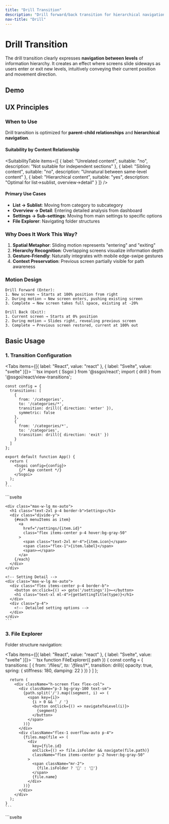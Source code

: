 ```yaml
---
title: "Drill Transition"
description: "Drill forward/back transition for hierarchical navigation"
nav-title: "Drill"
---
```


# Drill Transition

The drill transition clearly expresses **navigation between levels** of information hierarchy. It creates an effect where screens slide sideways as users enter or exit new levels, intuitively conveying their current position and movement direction.

## Demo

<ViewTransitionDemo type="drill" />

## UX Principles

### When to Use

Drill transition is optimized for **parent-child relationships** and **hierarchical navigation**.

#### Suitability by Content Relationship

<SuitabilityTable
  items={[
    {
      label: "Unrelated content",
      suitable: "no",
      description: "Not suitable for independent sections"
    },
    {
      label: "Sibling content",
      suitable: "no",
      description: "Unnatural between same-level content"
    },
    {
      label: "Hierarchical content",
      suitable: "yes",
      description: "Optimal for list→sublist, overview→detail"
    }
  ]}
/>

#### Primary Use Cases

- **List → Sublist**: Moving from category to subcategory
- **Overview → Detail**: Entering detailed analysis from dashboard
- **Settings → Sub-settings**: Moving from main settings to specific options
- **File Explorer**: Navigating folder structures

### Why Does It Work This Way?

1. **Spatial Metaphor**: Sliding motion represents "entering" and "exiting"
2. **Hierarchy Recognition**: Overlapping screens visualize information depth
3. **Gesture-Friendly**: Naturally integrates with mobile edge-swipe gestures
4. **Context Preservation**: Previous screen partially visible for path awareness

### Motion Design

```
Drill Forward (Enter):
1. New screen → Starts at 100% position from right
2. During motion → New screen enters, pushing existing screen
3. Complete → New screen takes full space, existing at -20%

Drill Back (Exit):
1. Current screen → Starts at 0% position
2. During motion → Slides right, revealing previous screen
3. Complete → Previous screen restored, current at 100% out
```

## Basic Usage

### 1. Transition Configuration

<Tabs items={[{ label: "React", value: "react" }, { label: "Svelte", value: "svelte" }]}>
  <TabPanel value="react">
    ```tsx
    import { Ssgoi } from '@ssgoi/react';
    import { drill } from '@ssgoi/react/view-transitions';

    const config = {
      transitions: [
        {
          from: '/categories',
          to: '/categories/*',
          transition: drill({ direction: 'enter' }),
          symmetric: false
        },
        {
          from: '/categories/*',
          to: '/categories',
          transition: drill({ direction: 'exit' })
        }
      ]
    };

    export default function App() {
      return (
        <Ssgoi config={config}>
          {/* App content */}
        </Ssgoi>
      );
    }
    ```
  </TabPanel>
  <TabPanel value="svelte">
    ```svelte
    <script>
      import { Ssgoi } from '@ssgoi/svelte';
      import { drill } from '@ssgoi/svelte/view-transitions';

      const config = {
        transitions: [
          {
            from: '/categories',
            to: '/categories/*',
            transition: drill({ direction: 'enter' }),
            symmetric: false
          },
          {
            from: '/categories/*',
            to: '/categories',
            transition: drill({ direction: 'exit' })
          }
        ]
      };
    </script>

    <Ssgoi {config}>
      <slot />
    </Ssgoi>
    ```
  </TabPanel>
</Tabs>

### 2. Options Configuration

```typescript
interface DrillOptions {
  opacity?: boolean;           // Opacity effect (default: false)
  direction?: 'enter' | 'exit'; // Drill direction (default: 'enter')
  spring?: {
    stiffness?: number;         // Spring stiffness (default: 150)
    damping?: number;           // Damping coefficient (default: 20)
  };
}
```

## Practical Examples

### 1. Category Navigation

Navigating nested category structures:

<Tabs items={[{ label: "React", value: "react" }, { label: "Svelte", value: "svelte" }]}>
  <TabPanel value="react">
    ```tsx
    // Main Categories
    function Categories() {
      return (
        <div className="p-4">
          <h1 className="text-2xl mb-4">Categories</h1>
          <div className="space-y-2">
            {categories.map(cat => (
              <Link
                key={cat.id}
                to={`/categories/${cat.slug}`}
                className="block p-4 bg-white rounded-lg shadow"
              >
                <h3 className="font-semibold">{cat.name}</h3>
                <p className="text-gray-600">{cat.itemCount} items</p>
              </Link>
            ))}
          </div>
        </div>
      );
    }

    // Subcategory
    function SubCategory({ category }) {
      return (
        <div className="p-4">
          <button onClick={() => navigate('/categories')} className="mb-4">
            ← Back
          </button>
          <h1 className="text-2xl mb-4">{category.name}</h1>
          <div className="grid gap-4">
            {category.items.map(item => (
              <div key={item.id} className="p-4 bg-white rounded-lg">
                {item.name}
              </div>
            ))}
          </div>
        </div>
      );
    }
    ```
  </TabPanel>
  <TabPanel value="svelte">
    ```svelte
    <!-- Main Categories -->
    <div class="p-4">
      <h1 class="text-2xl mb-4">Categories</h1>
      <div class="space-y-2">
        {#each categories as cat}
          <a
            href="/categories/{cat.slug}"
            class="block p-4 bg-white rounded-lg shadow"
          >
            <h3 class="font-semibold">{cat.name}</h3>
            <p class="text-gray-600">{cat.itemCount} items</p>
          </a>
        {/each}
      </div>
    </div>

    <!-- Subcategory -->
    <div class="p-4">
      <button on:click={() => goto('/categories')} class="mb-4">
        ← Back
      </button>
      <h1 class="text-2xl mb-4">{category.name}</h1>
      <div class="grid gap-4">
        {#each category.items as item}
          <div class="p-4 bg-white rounded-lg">
            {item.name}
          </div>
        {/each}
      </div>
    </div>
    ```
  </TabPanel>
</Tabs>

### 2. Settings Menu

From settings to detailed options:

<Tabs items={[{ label: "React", value: "react" }, { label: "Svelte", value: "svelte" }]}>
  <TabPanel value="react">
    ```tsx
    // Main Settings
    function Settings() {
      const menuItems = [
        { id: 'profile', label: 'Profile Settings', icon: '👤' },
        { id: 'privacy', label: 'Privacy & Security', icon: '🔒' },
        { id: 'notifications', label: 'Notifications', icon: '🔔' },
        { id: 'display', label: 'Display Settings', icon: '🎨' }
      ];

      return (
        <div className="max-w-lg mx-auto">
          <h1 className="text-2xl p-4 border-b">Settings</h1>
          <div className="divide-y">
            {menuItems.map(item => (
              <Link
                key={item.id}
                to={`/settings/${item.id}`}
                className="flex items-center p-4 hover:bg-gray-50"
              >
                <span className="text-2xl mr-4">{item.icon}</span>
                <span className="flex-1">{item.label}</span>
                <span>→</span>
              </Link>
            ))}
          </div>
        </div>
      );
    }

    // Setting Detail
    function SettingDetail({ type }) {
      return (
        <div className="max-w-lg mx-auto">
          <div className="flex items-center p-4 border-b">
            <button onClick={() => navigate('/settings')}>←</button>
            <h1 className="text-xl ml-4">{getSettingTitle(type)}</h1>
          </div>
          <div className="p-4">
            {/* Detailed setting options */}
          </div>
        </div>
      );
    }
    ```
  </TabPanel>
  <TabPanel value="svelte">
    ```svelte
    <!-- Main Settings -->
    <script>
      const menuItems = [
        { id: 'profile', label: 'Profile Settings', icon: '👤' },
        { id: 'privacy', label: 'Privacy & Security', icon: '🔒' },
        { id: 'notifications', label: 'Notifications', icon: '🔔' },
        { id: 'display', label: 'Display Settings', icon: '🎨' }
      ];
    </script>

    <div class="max-w-lg mx-auto">
      <h1 class="text-2xl p-4 border-b">Settings</h1>
      <div class="divide-y">
        {#each menuItems as item}
          <a
            href="/settings/{item.id}"
            class="flex items-center p-4 hover:bg-gray-50"
          >
            <span class="text-2xl mr-4">{item.icon}</span>
            <span class="flex-1">{item.label}</span>
            <span>→</span>
          </a>
        {/each}
      </div>
    </div>

    <!-- Setting Detail -->
    <div class="max-w-lg mx-auto">
      <div class="flex items-center p-4 border-b">
        <button on:click={() => goto('/settings')}>←</button>
        <h1 class="text-xl ml-4">{getSettingTitle(type)}</h1>
      </div>
      <div class="p-4">
        <!-- Detailed setting options -->
      </div>
    </div>
    ```
  </TabPanel>
</Tabs>

### 3. File Explorer

Folder structure navigation:

<Tabs items={[{ label: "React", value: "react" }, { label: "Svelte", value: "svelte" }]}>
  <TabPanel value="react">
    ```tsx
    function FileExplorer({ path }) {
      const config = {
        transitions: [
          {
            from: '/files/*',
            to: '/files/*/*',
            transition: drill({ 
              opacity: true,
              spring: { stiffness: 180, damping: 22 }
            })
          }
        ]
      };

      return (
        <div className="h-screen flex flex-col">
          <div className="p-3 bg-gray-100 text-sm">
            {path.split('/').map((segment, i) => (
              <span key={i}>
                {i > 0 && ' / '}
                <button onClick={() => navigateToLevel(i)}>
                  {segment}
                </button>
              </span>
            ))}
          </div>
          <div className="flex-1 overflow-auto p-4">
            {files.map(file => (
              <div
                key={file.id}
                onClick={() => file.isFolder && navigate(file.path)}
                className="flex items-center p-2 hover:bg-gray-50"
              >
                <span className="mr-2">
                  {file.isFolder ? '📁' : '📄'}
                </span>
                {file.name}
              </div>
            ))}
          </div>
        </div>
      );
    }
    ```
  </TabPanel>
  <TabPanel value="svelte">
    ```svelte
    <script>
      export let path;
      
      const config = {
        transitions: [
          {
            from: '/files/*',
            to: '/files/*/*',
            transition: drill({ 
              opacity: true,
              spring: { stiffness: 180, damping: 22 }
            })
          }
        ]
      };
    </script>

    <div class="h-screen flex flex-col">
      <div class="p-3 bg-gray-100 text-sm">
        {#each path.split('/') as segment, i}
          {#if i > 0} / {/if}
          <button on:click={() => navigateToLevel(i)}>
            {segment}
          </button>
        {/each}
      </div>
      <div class="flex-1 overflow-auto p-4">
        {#each files as file}
          <div
            on:click={() => file.isFolder && goto(file.path)}
            class="flex items-center p-2 hover:bg-gray-50"
          >
            <span class="mr-2">
              {file.isFolder ? '📁' : '📄'}
            </span>
            {file.name}
          </div>
        {/each}
      </div>
    </div>
    ```
  </TabPanel>
</Tabs>

## Advanced Configuration

### Adding Opacity Effect

```typescript
// Content fades while drilling
drill({ 
  opacity: true,
  spring: { stiffness: 120, damping: 18 }
})
```

### Direction Customization

```typescript
// Drill in (default)
drill({ direction: 'enter' })

// Drill out (going back)
drill({ direction: 'exit' })
```

### Spring Physics Adjustment

```typescript
// Fast drill
drill({ 
  spring: { stiffness: 200, damping: 25 }
})

// Smooth drill
drill({ 
  spring: { stiffness: 100, damping: 15 }
})
```

## Considerations

### Hierarchy Consistency

- Use drill transition only with clear hierarchical structures
- Use slide or fade for same-level navigation
- Apply reverse drill direction when going back

### Performance Considerations

- Optimize transforms for large images or complex layouts
- Use will-change property on mobile
- Avoid animating too many elements simultaneously

## Accessibility

- Instant transition with reduced motion preference
- Full keyboard navigation support
- Recognized as standard page transition by screen readers
- Focus automatically moves to new page

## Best Practices

### ✅ DO

- Use for clear parent-child relationships
- Integrate with back gestures
- Display path with breadcrumbs
- Maintain consistent directionality

### ❌ DON'T

- Don't use between sibling or independent sections
- Don't set speed too fast
- Don't use bidirectional drill simultaneously
- Don't overuse in deep hierarchies (>5 levels)